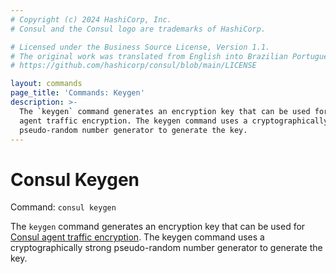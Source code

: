 ```yaml
---
# Copyright (c) 2024 HashiCorp, Inc.
# Consul and the Consul logo are trademarks of HashiCorp.

# Licensed under the Business Source License, Version 1.1.
# The original work was translated from English into Brazilian Portuguese.
# https://github.com/hashicorp/consul/blob/main/LICENSE

layout: commands
page_title: 'Commands: Keygen'
description: >-
  The `keygen` command generates an encryption key that can be used for Consul
  agent traffic encryption. The keygen command uses a cryptographically strong
  pseudo-random number generator to generate the key.
---
```


# Consul Keygen

Command: `consul keygen`

The `keygen` command generates an encryption key that can be used for
[Consul agent traffic encryption](/consul/docs/secure/encryption).
The keygen command uses a cryptographically
strong pseudo-random number generator to generate the key.
